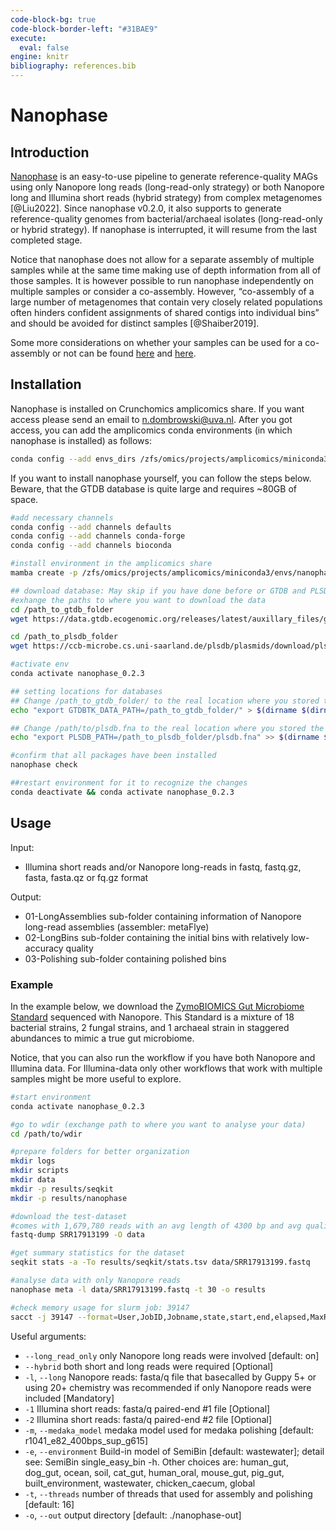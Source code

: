 ---
code-block-bg: true
code-block-border-left: "#31BAE9"
execute:
  eval: false
engine: knitr
bibliography: references.bib
---

# Nanophase

## Introduction

[Nanophase](https://github.com/Hydro3639/NanoPhase/tree/main) is an easy-to-use pipeline to generate reference-quality MAGs using only Nanopore long reads (long-read-only strategy) or both Nanopore long and Illumina short reads (hybrid strategy) from complex metagenomes [@Liu2022]. Since nanophase v0.2.0, it also supports to generate reference-quality genomes from bacterial/archaeal isolates (long-read-only or hybrid strategy). If nanophase is interrupted, it will resume from the last completed stage.

Notice that nanophase does not allow for a separate assembly of multiple samples while at the same time making use of depth information from all of those samples. It is however possible to run nanophase independently on multiple samples or consider a co-assembly. However, "co-assembly of a large number of metagenomes that contain very closely related populations often hinders confident assignments of shared contigs into individual bins" and should be avoided for distinct samples [@Shaiber2019].

Some more considerations on whether your samples can be used for a co-assembly or not can be found [here](https://angus.readthedocs.io/en/2019/recovering-rep-genomes-from-mgs.html#what-is-a-co-assembly) and [here](https://training.galaxyproject.org/training-material/topics/microbiome/tutorials/metagenomics-assembly/tutorial.html).

## Installation

Nanophase is installed on Crunchomics amplicomics share. If you want access please send an email to [n.dombrowski\@uva.nl](mailto:n.dombrowski@uva.nl){.email}. After you got access, you can add the amplicomics conda environments (in which nanophase is installed) as follows:

```{bash}
conda config --add envs_dirs /zfs/omics/projects/amplicomics/miniconda3/envs/
```

If you want to install nanophase yourself, you can follow the steps below. Beware, that the GTDB database is quite large and requires \~80GB of space.

```{bash}
#add necessary channels
conda config --add channels defaults
conda config --add channels conda-forge
conda config --add channels bioconda

#install environment in the amplicomics share
mamba create -p /zfs/omics/projects/amplicomics/miniconda3/envs/nanophase_0.2.3 -c nanophase nanophase -y

## download database: May skip if you have done before or GTDB and PLSDB have been downloaded in the server
#exhange the paths to where you want to download the data
cd /path_to_gtdb_folder
wget https://data.gtdb.ecogenomic.org/releases/latest/auxillary_files/gtdbtk_data.tar.gz && tar xvzf gtdbtk_data.tar.gz

cd /path_to_plsdb_folder
wget https://ccb-microbe.cs.uni-saarland.de/plsdb/plasmids/download/plsdb.fna.bz2 && bunzip2 plsdb.fna.bz2

#activate env
conda activate nanophase_0.2.3

## setting locations for databases
## Change /path_to_gtdb_folder/ to the real location where you stored the GTDB
echo "export GTDBTK_DATA_PATH=/path_to_gtdb_folder/" > $(dirname $(dirname `which nanophase`))/etc/conda/activate.d/np_db.sh

## Change /path/to/plsdb.fna to the real location where you stored the PLSDB
echo "export PLSDB_PATH=/path_to_plsdb_folder/plsdb.fna" >> $(dirname $(dirname `which nanophase`))/etc/conda/activate.d/np_db.sh

#confirm that all packages have been installed
nanophase check

##restart environment for it to recognize the changes 
conda deactivate && conda activate nanophase_0.2.3 
```

## Usage

Input:

-   Illumina short reads and/or Nanopore long-reads in fastq, fastq.gz, fasta, fasta.qz or fq.gz format

Output:

-   01-LongAssemblies sub-folder containing information of Nanopore long-read assemblies (assembler: metaFlye)
-   02-LongBins sub-folder containing the initial bins with relatively low-accuracy quality
-   03-Polishing sub-folder containing polished bins

### Example

In the example below, we download the [ZymoBIOMICS Gut Microbiome Standard](https://files.zymoresearch.com/protocols/_d6331_zymobiomics_gut_microbiome_standard.pdf) sequenced with Nanopore. This Standard is a mixture of 18 bacterial strains, 2 fungal strains, and 1 archaeal strain in staggered abundances to mimic a true gut microbiome.

Notice, that you can also run the workflow if you have both Nanopore and Illumina data. For Illumina-data only other workflows that work with multiple samples might be more useful to explore.

```{bash}
#start environment 
conda activate nanophase_0.2.3

#go to wdir (exchange path to where you want to analyse your data)
cd /path/to/wdir

#prepare folders for better organization 
mkdir logs
mkdir scripts
mkdir data
mkdir -p results/seqkit
mkdir -p results/nanophase

#download the test-dataset 
#comes with 1,679,780 reads with an avg length of 4300 bp and avg quality of 16
fastq-dump SRR17913199 -O data

#get summary statistics for the dataset
seqkit stats -a -To results/seqkit/stats.tsv data/SRR17913199.fastq 

#analyse data with only Nanopore reads 
nanophase meta -l data/SRR17913199.fastq -t 30 -o results

#check memory usage for slurm job: 39147
sacct -j 39147 --format=User,JobID,Jobname,state,start,end,elapsed,MaxRss,ncpus
```

Useful arguments:

-   `--long_read_only` only Nanopore long reads were involved \[default: on\]
-   `--hybrid` both short and long reads were required \[Optional\]
-   `-l`, `--long` Nanopore reads: fasta/q file that basecalled by Guppy 5+ or using 20+ chemistry was recommended if only Nanopore reads were included \[Mandatory\]
-   `-1` Illumina short reads: fasta/q paired-end #1 file \[Optional\]
-   `-2` Illumina short reads: fasta/q paired-end #2 file \[Optional\]
-   `-m`, `--medaka_model` medaka model used for medaka polishing \[default: r1041_e82_400bps_sup_g615\]
-   `-e`, `--environment` Build-in model of SemiBin \[default: wastewater\]; detail see: SemiBin single_easy_bin -h. Other choices are: human_gut, dog_gut, ocean, soil, cat_gut, human_oral, mouse_gut, pig_gut, built_environment, wastewater, chicken_caecum, global
-   `-t`, `--threads` number of threads that used for assembly and polishing \[default: 16\]
-   `-o`, `--out` output directory \[default: ./nanophase-out\]